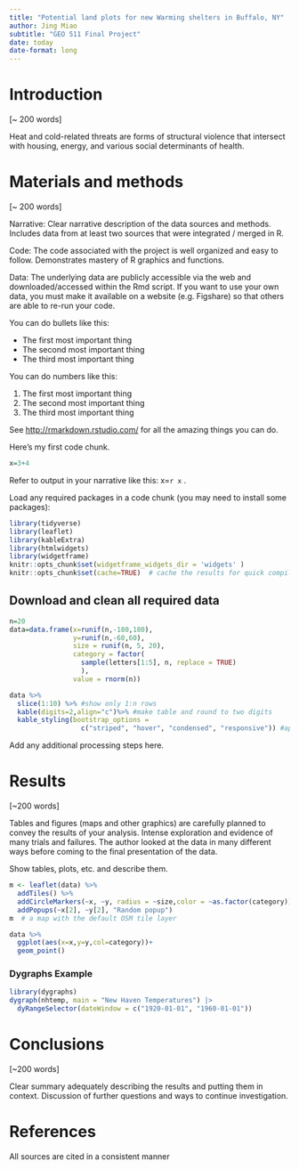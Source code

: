 ```yaml
---
title: "Potential land plots for new Warming shelters in Buffalo, NY"
author: Jing Miao
subtitle: "GEO 511 Final Project"
date: today
date-format: long
---
```


# Introduction

\[\~ 200 words\]

Heat and cold-related threats are forms of structural violence that intersect with housing, energy, and various social determinants of health.

# Materials and methods

\[\~ 200 words\]

Narrative: Clear narrative description of the data sources and methods. Includes data from at least two sources that were integrated / merged in R.

Code: The code associated with the project is well organized and easy to follow. Demonstrates mastery of R graphics and functions.

Data: The underlying data are publicly accessible via the web and downloaded/accessed within the Rmd script. If you want to use your own data, you must make it available on a website (e.g. Figshare) so that others are able to re-run your code.

You can do bullets like this:

-   The first most important thing
-   The second most important thing
-   The third most important thing

You can do numbers like this:

1.  The first most important thing
2.  The second most important thing
3.  The third most important thing

See <http://rmarkdown.rstudio.com/> for all the amazing things you can do.

Here's my first code chunk.

```r
x=3+4
```

Refer to output in your narrative like this: x=`r x` .

Load any required packages in a code chunk (you may need to install some packages):

```r
library(tidyverse)
library(leaflet)
library(kableExtra)
library(htmlwidgets)
library(widgetframe)
knitr::opts_chunk$set(widgetframe_widgets_dir = 'widgets' ) 
knitr::opts_chunk$set(cache=TRUE)  # cache the results for quick compiling
```

## Download and clean all required data

```r
n=20
data=data.frame(x=runif(n,-180,180),
                y=runif(n,-60,60),
                size = runif(n, 5, 20),
                category = factor(
                  sample(letters[1:5], n, replace = TRUE)
                  ),
                value = rnorm(n))
```

```r
data %>% 
  slice(1:10) %>% #show only 1:n rows
  kable(digits=2,align="c")%>% #make table and round to two digits
  kable_styling(bootstrap_options = 
                  c("striped", "hover", "condensed", "responsive")) #apply other formatting
```

Add any additional processing steps here.

# Results

\[\~200 words\]

Tables and figures (maps and other graphics) are carefully planned to convey the results of your analysis. Intense exploration and evidence of many trials and failures. The author looked at the data in many different ways before coming to the final presentation of the data.

Show tables, plots, etc. and describe them.

```r
m <- leaflet(data) %>% 
  addTiles() %>% 
  addCircleMarkers(~x, ~y, radius = ~size,color = ~as.factor(category)) %>% 
  addPopups(~x[2], ~y[2], "Random popup")
m  # a map with the default OSM tile layer
```

```r
data %>% 
  ggplot(aes(x=x,y=y,col=category))+
  geom_point()
```

### Dygraphs Example

```r
library(dygraphs)
dygraph(nhtemp, main = "New Haven Temperatures") |> 
  dyRangeSelector(dateWindow = c("1920-01-01", "1960-01-01")) 
```

# Conclusions

\[\~200 words\]

Clear summary adequately describing the results and putting them in context. Discussion of further questions and ways to continue investigation.

# References

All sources are cited in a consistent manner
